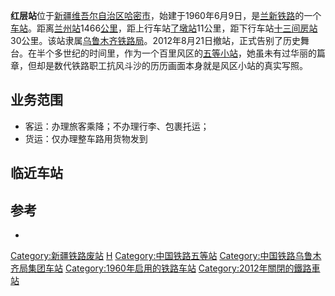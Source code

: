 {{noteTA
|1=zh-cn:始发车次; zh-hk:列車班次;
|2=zh-cn:车次; zh-hk:班次;
}}
{{Infobox China railway station
|车站名称=红层站
|图片=
|图片介紹=
|车站名称拼音= Hongceng Zhan
|车站位置=[[新疆维吾尔自治区|新疆维吾尔自治区]][[哈密市|哈密市]]
|坐标=
|归属=[[乌鲁木齐铁路局|乌鲁木齐铁路局]]
|线路=[[兰新铁路|兰新铁路]]
|车站等级=已拆除（原为[[五等站_(中国大陆)|五等站]]）
|到发线数目=
|月台数目=
}}

'''红层站'''位于[[新疆维吾尔自治区|新疆维吾尔自治区]][[哈密市|哈密市]]，始建于1960年6月9日，是[[兰新铁路|兰新铁路]]的一个[[铁路车站|车站]]。距离[[兰州站|兰州站]]1466[[公里|公里]]，距上行车站[[了墩站|了墩站]]11公里，距下行车站[[十三间房站|十三间房站]]30公里。该站隶属[[乌鲁木齐铁路局|乌鲁木齐铁路局]]。2012年8月21日撤站，正式告别了历史舞台。在半个多世纪的时间里，作为一个百里风区的[[五等站_(中国大陆)|五等小站]]，她虽未有过华丽的篇章，但却是数代铁路职工抗风斗沙的历历画面本身就是风区小站的真实写照。

==业务范围==
*客运：办理旅客乘降；不办理行李、包裹托运；
*货运：仅办理整车路用货物发到


==临近车站==
{{start rail box|[[中国铁路|中国铁路]]}}
{{s-inop|[[了墩站|了墩站]]}}
{{s-line|[[兰新铁路|兰新铁路]]<br/>←11km 红层站 30km→}}
{{s-inop|[[十三间房站|十三间房站]]}}
{{end box}}

==参考==
{{Reflist}}
*{{cite book|author=吴建民|title=中国铁路旅游|publisher=中国地图出版社|year=2002|pages=171页|isbn=7-5031-3000-8}}

{{兰新铁路|nocat}}
{{铁路车站小作品}}

[[Category:新疆铁路废站|Category:新疆铁路废站]]
[[Category:哈密市铁路车站|H]]
[[Category:中国铁路五等站|Category:中国铁路五等站]]
[[Category:中国铁路乌鲁木齐局集团车站|Category:中国铁路乌鲁木齐局集团车站]]
[[Category:1960年启用的铁路车站|Category:1960年启用的铁路车站]]
[[Category:2012年關閉的鐵路車站|Category:2012年關閉的鐵路車站]]